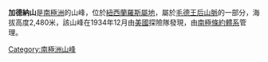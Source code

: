'''加德納山'''是[[南極洲|南極洲]]的山峰，位於[[紐西蘭羅斯屬地|紐西蘭羅斯屬地]]，屬於[[毛德王后山脈|毛德王后山脈]]的一部分，海拔高度2,480米，該山峰在1934年12月由[[美國|美國]]探險隊發現，由[[南極條約體系|南極條約體系]]管理。

{{Antarctica-geo-stub}}
[[Category:南極洲山峰|Category:南極洲山峰]]